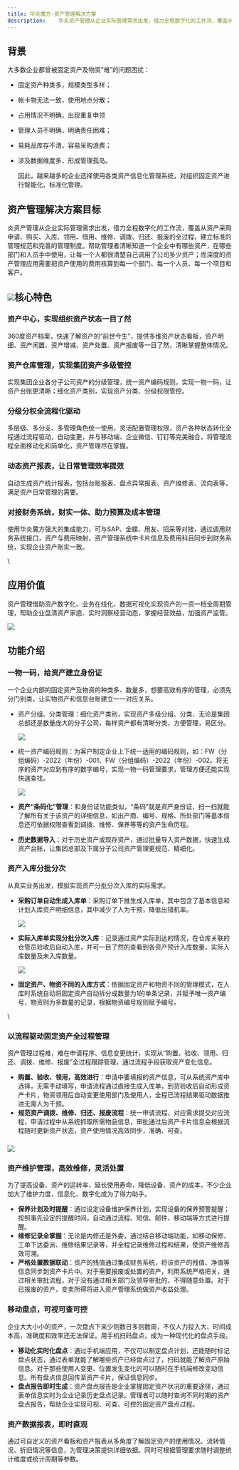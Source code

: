 ```yaml
---
title: 华炎魔方-资产管理解决方案
description:    华炎资产管理从企业实际管理需求出发，借力全程数字化的工作流，覆盖从资产采购申请、购买、入库、领用、借用、维修、调拨、归还、报废的全过程，建立标准的管理规范和完善的管理制度。
---
```


## 背景

大多数企业都曾被固定资产及物资“难”的问题困扰：

* 固定资产种类多，规模类型多样；
* 帐卡物无法一致，使用地点分散；
* 占用情况不明确，出现重复申领
* 管理人员不明确，明确责任困难；
* 易耗品库存不清，容易采购浪费；
* 涉及数据维度多，形成管理孤岛。

  因此，越来越多的企业选择使用各类资产信息化管理系统，对组织固定资产进行智能化、标准化管理。

## 资产管理解决方案目标

炎资产管理从企业实际管理需求出发，借力全程数字化的工作流，覆盖从资产采购申请、购买、入库、领用、借用、维修、调拨、归还、报废的全过程，建立标准的管理规范和完善的管理制度。帮助管理者清晰知道一个企业中有哪些资产，在哪些部门和人员手中使用，让每一个人都很清楚自己调用了公司多少资产；而深度的资产管理应用需要把资产使用的费用核算到每一个部门、每一个人员、每一个项目和客户。

##  ![](https://console.steedos.cn/api/files/images/3FAYMGsicnpWWgc8Z)核心特色

### 资产中心，实现组织资产状态一目了然

360度资产档案，快速了解资产的“前世今生”，提供多维资产状态看板，资产明细、资产闲置、资产增减、资产处置、资产报废等一目了然，清晰掌握整体情况。

### 资产仓库管理，实现集团资产多级管控

实现集团企业各分子公司资产的分级管理，统一资产编码规则，实现一物一码，让资产台账更清晰；细化资产类别，实现资产分类、分级权限管控。

### 分级分权全流程化驱动

多层级、多分支、多管理角色统一使用，灵活配置管理权限，资产各种状态转化全程通过流程驱动，自动变更，并与移动端、企业微信、钉钉等完美融合，将管理流程全面移动化和简单化，资产管理尽在掌握。

### 动态资产报表，让日常管理效率提效

自动生成资产统计报表，包括台账报表、盘点异常报表、资产维修表、流向表等，满足资产日常管理的需要。

### 对接财务系统，财实一体、助力预算及成本管理

使用华炎魔方强大的集成能力，可与SAP、金蝶、用友、招采等对接，通过调用财务系统接口，资产与费用映射，资产管理系统中卡片信息及费用科目同步到财务系统，实现企业资产账实一致。

\
## 应用价值

资产管理借助资产数字化、业务在线化、数据可视化实现资产的一资一档全周期管理，帮助企业盘清资产家底、实时洞察经营动态，掌握经营效益，加强资产监管。

 ![](https://console.steedos.cn/api/files/images/Gs3r5pdjjMtuEcSxb)

## 功能介绍

### 一物一码，给资产建立身份证

一个企业内部的固定资产及物资的种类多、数量多，想要高效有序的管理，必须先分门别类，让实物资产和信息台账建立一一对应关系。

* 资产分组、分类管理：细化资产类别，实现资产多级分组、分类、无论是集团总部还是数量庞大的分子公司，每样资产都有清晰分类，方便管理，易区分。

   ![](https://console.steedos.cn/api/files/images/orbdDhrpZ5wFFGwms)
* 统一资产编码规则：为客户制定企业上下统一适用的编码规则，如：FW（分组编码）-2022（年份）-001、FW（分组编码）-2022（年份）-002。将无序的资产对应到有序的数字编号，实现一物一码管理要求，管理方便还能实现快速查找。

   ![](https://console.steedos.cn/api/files/images/5K4M2nderKgT9xK49)
* **资产“条码化”管理**：和身份证功能类似，“条码”就是资产身份证，扫一扫就能了解所有关于该资产的详细信息，如出产商、编号、规格、所处部门等基本信息还可依据权限查看到调拨、维修、保养等等的资产生命历程。
* **历史数据导入**：对于历史资产或现存资产，通过批量导入资产数据，快速生成资产台账，让集团总部及下属分子公司资产管理更规范、精细化。

### 资产入库分批分次

从真实业务出发，模拟实现资产分批分次入库的实际需求。

* **采购订单自动生成入库单**：采购订单下推生成入库单，其中包含了基本信息和计划入库资产明细信息，其中减少了人为干预，降低出错机率。

   ![](https://console.steedos.cn/api/files/images/qK8EE78brC4ExJKzz)
* **实际入库单实现分批分次入库**：记录通过资产实际到达的情况，在仓库关联的仓管员验收后自动入库，并可一目了然的查看到各资产预计入库数量，实际入库数量及未入库数量。

   ![](https://console.steedos.cn/api/files/images/BfCDuA7Lc4s2B2uyg)
* **固定资产、物资不同的入库方式**：依据固定资产和物资不同的管理模式，在入库时系统自动将固定资产自动拆分成数量为1的单条记录，并赋予唯一资产编号，物资则为多数量的记录，根据物资编号规则赋予编号。

\
### 以流程驱动固定资产全过程管理

资产管理过程难，难在申请程序、信息变更统计，实现从“购置、验收、领用、归还、调拨、维修、报废”全过程跟踪管理，通过流程手段获取资产变化信息。

* **购置、验收、领用，高效进行**：申请中要填报的资产信息，可从系统资产库中选择，无需手动填写，申请流程通过直接生成入库单，到货验收后自动形成资产卡片，物资领用后自动变更使用部门及使用人，全程已流程结果驱动数据推进无需人为干预。
* **规范资产调拨、维修、归还、报废流程**：统一申请流程，对应需求提交对应流程，申请过程中从系统抓取所需物品信息，审批通过后资产卡片信息会根据流程随时更新资产状态，资产使用情况高效同步，准确、可查。

###  ![](https://console.steedos.cn/api/files/images/u4PpYhvXfb9RC3CfK)

### 资产维护管理，高效维修，灵活处置

为了提高设备、资产的运转率，延长使用寿命，降低设备、资产的成本，不少企业加大了维护力度，信息化、数字化成为了得力助手。

* **保养计划及时提醒**：通过设定设备维护保养计划，实现设备的保养预警提醒；按照事先设定的提醒时间，自动通过流程、短信、邮件、移动端等方式进行提醒。
* **维修记录全掌握**：无论是内修还是外委，通过结合移动端功能，如移动保修、工单下达委派、维修结果记录等，并全程记录维修过程和结果，使资产维修高效可溯。
* **严格处置数据联动**：资产的残值通过集成财务系统，将该资产的残值、净值等信息同步到资产卡片中。对于需要报废或处置的资产，利用系统严格把关，通过相关审批流程，对于没有通过相关部门及领导审批的，不得随意处置。对于已报废的资产，变卖所得将进入资产管理系统做资产收益处理。

### 移动盘点，可视可查可控

企业大大小小的资产，一次盘点下来少则数日多则数周，不仅人力投入大、时间成本高，准确度和效率还无法保证。用手机扫码盘点，成为一种现代化的盘点手段。

* **移动化实时化盘点**：通过手机端应用，不仅可以制定盘点计划，还能随时标记盘点状态，通过表单就能了解哪些资产已经盘点过了，扫码就能了解资产原始信息。对于那些使用人变更、位置发生变化的可以随时在手机端修改变动信息。所有盘点信息回传至资产卡片，保证信息同步。
* **盘点报告即时生成**：资产盘点报告是企业掌握固定资产状况的重要途径，通过表单信息实时为企业记录历史盘点记录。管理者可以随时查询不同时期的资产盘点报告，帮助企业实现可视、可查、可控的固定资产盘点过程。

### 资产数据报表，即时直观

通过可自定义的资产看板和资产报表从多角度了解固定资产的使用情况、流转情况、折旧情况等信息，为管理决策提供详细依据。同时可根据管理要求随时调整统计维度或统计周期等参数。